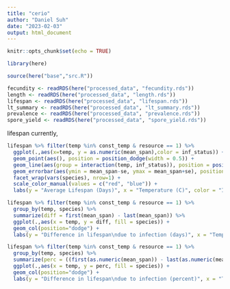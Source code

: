 ```yaml
---
title: "cerio"
author: "Daniel Suh"
date: "2023-02-03"
output: html_document
---
```


```r
knitr::opts_chunk$set(echo = TRUE)
```

```r
library(here)

source(here("base","src.R"))
```

```r
fecundity <- readRDS(here("processed_data", "fecundity.rds"))
length <- readRDS(here("processed_data", "length.rds"))
lifespan <- readRDS(here("processed_data", "lifespan.rds"))
lt_summary <- readRDS(here("processed_data", "lt_summary.rds"))
prevalence <- readRDS(here("processed_data", "prevalence.rds"))
spore_yield <- readRDS(here("processed_data", "spore_yield.rds"))
```

lifespan 
currently, 
```r
lifespan %>% filter(temp %in% const_temp & resource == 1) %>%
  ggplot(.,aes(x=temp, y = as.numeric(mean_span),color = inf_status)) + 
  geom_point(aes(), position = position_dodge(width = 0.5)) + 
  geom_line(aes(group = interaction(temp, inf_status)), position = position_dodge(width = 0.5)) +
  geom_errorbar(aes(ymin = mean_span-se, ymax = mean_span+se), position = position_dodge(width = 0.5)) +
  facet_wrap(vars(species), nrow=1) +
  scale_color_manual(values = c("red", "blue")) + 
  labs(y = "Average Lifespan (Days)", x = "Temperature (C)", color = "Infection\nStatus" )

lifespan %>% filter(temp %in% const_temp & resource == 1) %>% 
  group_by(temp, species) %>% 
  summarize(diff = first(mean_span) - last(mean_span)) %>%
  ggplot(.,aes(x = temp, y = diff, fill = species)) + 
  geom_col(position="dodge") + 
  labs(y = "Difference in lifespan\ndue to infection (days)", x = "Temperature (C)")

lifespan %>% filter(temp %in% const_temp & resource == 1) %>% 
  group_by(temp, species) %>% 
  summarize(perc = ((first(as.numeric(mean_span)) - last(as.numeric(mean_span)))/first(as.numeric(mean_span)))) %>%
  ggplot(.,aes(x = temp, y = perc, fill = species)) + 
  geom_col(position="dodge") + 
  labs(y = "Difference in lifespan\ndue to infection (percent)", x = "Temperature (C)")
```



